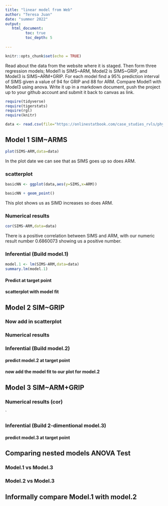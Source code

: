 ```yaml
---
title: "linear model from Web"
author: "Teresa Juan"
date: "summer 2022"
output:
   html_document:
         toc: true
         toc_depth: 5
        
---
```


```r
knitr::opts_chunk$set(echo = TRUE)
```

Read about the data from the website where it is staged.  Then form three regression models; Model1 is SIMS~ARM, Model2 is SIMS~GRIP, and Model3 is SIMS~ARM+GRIP. For each model find a 95% prediction interval of SIMS given a value of 94  for GRIP and 88 for ARM. Compare Model1 with Model3 using anova. Write it up in a markdown document, push the project up to your github account and submit it back to canvas as link. 

 


```r
require(tidyverse)
require(tigerstats)
require(rgl)
require(knitr)

```

```r
data <- read.csv(file="https://onlinestatbook.com/case_studies_rvls/physical_strength/data.txt",sep="",header=TRUE)  

```

## Model 1 SIM~ARMS

```r
plot(SIMS~ARM,data=data)
```

In the plot date we can see that as SIMS goes up so does ARM.

### scatterplot

```r
basicNN <- ggplot(data,aes(y=SIMS,x=ARM))
```
```r
basicNN + geom_point()
```

This plot shows  us as SIMD increases  so does ARM.


### Numerical results

```r
cor(SIMS~ARM,data=data)
```

There is a positive correlation between SIMS and ARM, with our numeric result number 0.6860073 showing us a positive  number.

### Inferential  (Build model.1)

```r
model.1 <- lm(SIMS~ARM,data=data)
summary.lm(model.1)
```


#### Predict at target point


#### scatterplot with model fit
  

## Model 2 SIM~GRIP

### Now add in scatterplot


### Numerical results 


### Inferential  (Build model.2)
  

#### predict model.2 at target point

#### now add the model fit to our plot for model.2
  


## Model 3 SIM~ARM+GRIP

### Numerical results (cor)

`
  
### Inferential  (Build 2-dimentional model.3)

#### predict model.3 at target point
  

## Comparing nested models ANOVA Test

### Model.1 vs Model.3
### Model.2 vs Model.3

## Informally compare Model.1 with model.2


